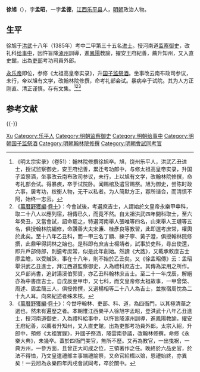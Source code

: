 {{Otheruses|other=名为徐旭的其他人物|徐旭}}
{{明清人物信息框
| 姓名 = 徐旭
| 原名 =
| 圖片名稱 = 
| 圖片大小 = 220px
| 圖片說明 = 
| 最高職務 = 翰林院修撰
| 國家 = 大明
| 爵位 =
| 籍貫 = [[江西|江西]][[樂平縣|樂平縣]]
| 族裔 = 漢族
| 旗籍 = 
| 字號 = 字孟昭
| 室名 = 
| 諡號 = 
| 出生日期 = 元[[至正|至正]]十五年（1355年）
| 出生地點 = [[江西|江西]][[樂平縣|樂平縣]]
| 逝世日期 = 明[[永樂|永樂]]四年（1406年）
| 逝世地點 = 京師
| 墓葬 =
| 配偶 =
| 親屬 = 
| 出身 = 
*洪武十八年乙丑科進士
| 經歷 = 
| 著作 =
}}

'''徐旭'''（{{bd|1355年||1406年|catIdx=X徐}}），字'''孟昭'''，一字'''孟德'''，[[江西|江西]][[乐平县|乐平县]]人，[[明朝|明朝]]政治人物。

==生平==
徐旭于[[洪武|洪武]]十八年（1385年）考中二甲第三十五名[[进士|进士]]。授河南道[[监察御史|监察御史]]，改礼科[[给事中|给事中]]，因忤旨降[[涿州|涿州]]訓導，進[[鳳陽|鳳陽]]教諭，擢安王府紀善，薦升知州，又入直史館，出為[[吏部|吏部]]考功司員外郎。

[[明成祖|永乐帝]]即位，参修《太祖高皇帝实录》，升[[国子监|国子监]][[祭酒|祭酒]]。坐事改云南布政司参议，未行，帝以旭有文学，改翰林院修撰，命考礼部会试。暴病卒于试院。其为人方正刚直、清正谨慎。存有文集。<ref>《明太宗实录》（卷51）：翰林院修撰徐旭卒。旭，饶州乐平人，洪武乙丑进士，授试监察御史，安王府纪善，累迁考功郎中，与修太祖高皇帝实录，升国子监祭酒，坐事改云南布政司参议，未行，上以旭有文学，改翰林院修撰，命考礼部会试。得暴疾，卒于试院卧。闻赐棺及遣官赐祭。旭为御史，尝陈时政六事，居考功，权衡人物，无干以私者。为人简默方正，寡所谐合，而清慎不阿，始终一志云。</ref><ref>《[[萬曆野獲編|萬曆野獲編]]·[[s:萬曆野獲編/卷10|卷十]]》：今會試後，考選庶吉士，人謂始於文皇帝永樂甲申科，取二十八人以應列宿，相傳已久，而竟不然。自太祖洪武四年開科取士，至六年癸丑，又當會試，詔命罷之，特選河南舉人張唯等四名，山東舉人王璉等五名，俱授翰林院編修，命讚善大夫宋濂、桂彥良等教習，此即選考庶常，權輿於此矣。至十八年乙丑科，而一甲三名丁顯、練子寧、黃子澄，俱授翰林院修撰，此鼎甲得詞林之始也。是科即有庶吉士楊靖者，試事於吏科，尋出使還，即升戶部侍郎，則遴考庶常，似是此年創始。然讀《大誥》，又載承敕庶吉士廖孟瞻，以受贓誅，事在十八年，則不始於乙丑矣。又《徐孟昭傳》云：孟昭舉洪武乙丑進士，拜江西道監察御史，入為禮科庶吉士。其傳為梁用之所作。又戶部尚書，追封湯溪伯郭資，亦乙丑科翰林庶吉士。至二十一年戊辰，解縉亦為中書庶吉士。自戊辰至甲申，又七科，而文皇帝修太祖故事，一甲曾棨、周述、周孟簡三人，俱授修撰，又選楊相等二十八人為吉士，並挨宿周忱為二十九人耳。向來紀述者殊未核。</ref><ref>《[[萬曆野獲編|萬曆野獲編]]·[[s:萬曆野獲編/卷10|卷十]]》：今世呼翰林、吏部、科、道，為四衙門，以其極清華之選也，然未有遍歷之者。本朝惟江西樂平人徐旭字孟昭，登洪武十八年乙丑進士，授河南道御史，入為禮科給事中，以忤旨降涿州訓導，進鳳陽教諭，擢安王府紀善，以薦者升知州，又入直史館，出為吏部考功員外郎。太宗入紹，升郎中，預修《太祖實錄》，升國子祭酒，降雲南參議，改翰林修撰，命修《永樂大典》，未幾卒。蓋於四衙門美官，無所不歷。又再為教官，一出曳裾，一典方州，一參方面，且曾正大司成之位，三領著作之任。晚終於六品史官，於法不得恤，乃文皇遣禮部主事端禮諭祭，又命官給槥以殮，恩禮始終，亦異矣！一云旭為永樂四年丙戌會試同考，卒於闈中。</ref>

== 参考文献 ==
{{reflist}}

{{-}}
{{洪武十八年乙丑科殿试金榜}}

{{Authority control}}

{{DEFAULTSORT:Xu徐}}
[[Category:徐姓|Xu]]
[[Category:乐平人|Category:乐平人]]
[[Category:明朝监察御史|Category:明朝监察御史]]
[[Category:明朝给事中|Category:明朝给事中]]
[[Category:明朝国子监祭酒|Category:明朝国子监祭酒]]
[[Category:明朝翰林院修撰|Category:明朝翰林院修撰]]
[[Category:明朝會試同考官|Category:明朝會試同考官]]